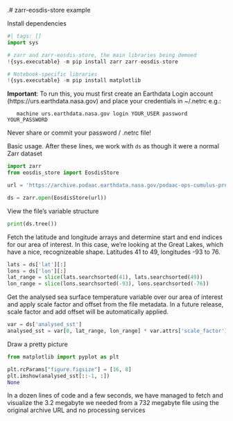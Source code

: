 .# zarr-eosdis-store example

Install dependencies

```python
#| tags: []
import sys

# zarr and zarr-eosdis-store, the main libraries being demoed
!{sys.executable} -m pip install zarr zarr-eosdis-store

# Notebook-specific libraries
!{sys.executable} -m pip install matplotlib
```

**Important**: To run this, you must first create an Earthdata Login 
account (https://urs.earthdata.nasa.gov) and place your credentials
in ~/.netrc e.g.:

```
   machine urs.earthdata.nasa.gov login YOUR_USER password YOUR_PASSWORD
```
Never share or commit your password / .netrc file!

Basic usage.  After these lines, we work with `ds` as though it were a normal Zarr dataset

```python
import zarr
from eosdis_store import EosdisStore

url = 'https://archive.podaac.earthdata.nasa.gov/podaac-ops-cumulus-protected/MUR-JPL-L4-GLOB-v4.1/20210715090000-JPL-L4_GHRSST-SSTfnd-MUR-GLOB-v02.0-fv04.1.nc'

ds = zarr.open(EosdisStore(url))
```

View the file's variable structure

```python
print(ds.tree())
```

Fetch the latitude and longitude arrays and determine start and end indices for our area of interest.  In this case, we're looking at the Great Lakes, which have a nice, recognizeable shape.  Latitudes 41 to 49, longitudes -93 to 76.

```python
lats = ds['lat'][:]
lons = ds['lon'][:]
lat_range = slice(lats.searchsorted(41), lats.searchsorted(49))
lon_range = slice(lons.searchsorted(-93), lons.searchsorted(-76))
```

Get the analysed sea surface temperature variable over our area of interest and apply scale factor and offset from the file metadata.  In a future release, scale factor and add offset will be automatically applied.

```python
var = ds['analysed_sst']
analysed_sst = var[0, lat_range, lon_range] * var.attrs['scale_factor'] + var.attrs['add_offset']
```

Draw a pretty picture

```python
from matplotlib import pyplot as plt

plt.rcParams["figure.figsize"] = [16, 8]
plt.imshow(analysed_sst[::-1, :])
None
```

In a dozen lines of code and a few seconds, we have managed to fetch and visualize the 3.2 megabyte we needed from a 732 megabyte file using the original archive URL and no processing services

